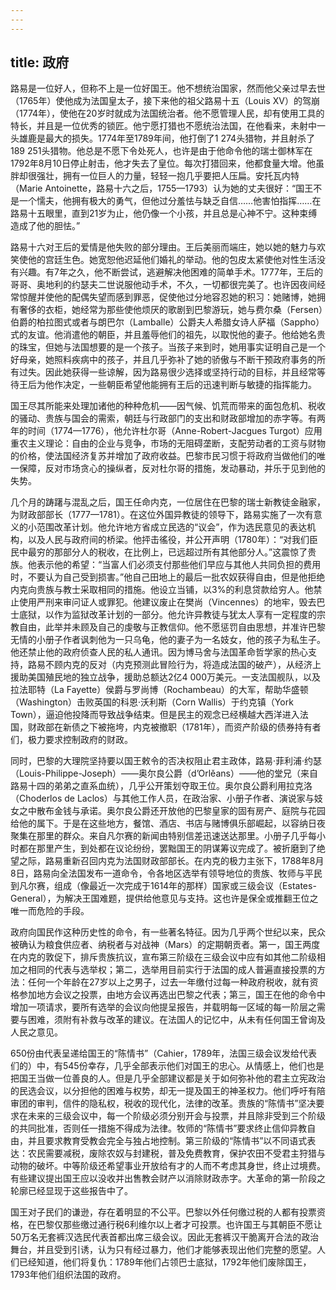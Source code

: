 ```yaml
---
---
---
```

title: 政府
---




路易是一位好人，但称不上是一位好国王。他不想统治国家，然而他父亲过早去世（1765年）使他成为法国皇太子，接下来他的祖父路易十五（Louis XV）的驾崩（1774年），使他在20岁时就成为法国统治者。他不愿管理人民，却有使用工具的特长，并且是一位优秀的锁匠。他宁愿打猎也不愿统治法国，在他看来，未射中一头雄鹿是最大的损失。1774年至1789年间，他打倒了1 274头猎物，并且射杀了189 251头猎物。他总是不愿下令处死人，也许是由于他命令他的瑞士御林军在1792年8月10日停止射击，他才失去了皇位。每次打猎回来，他都食量大增。他虽胖却很强壮，拥有一位巨人的力量，轻轻一抱几乎要把人压扁。安托瓦内特（Marie Antoinette，路易十六之后，1755—1793）认为她的丈夫很好：“国王不是一个懦夫，他拥有极大的勇气，但他过分羞怯与缺乏自信……他害怕指挥……在路易十五眼里，直到21岁为止，他仍像一个小孩，并且总是心神不宁。这种束缚造成了他的胆怯。”

路易十六对王后的爱情是他失败的部分理由。王后美丽而端庄，她以她的魅力与欢笑使他的宫廷生色。她宽恕他迟延他们婚礼的举动。他的包皮太紧使他对性生活没有兴趣。有7年之久，他不断尝试，逃避解决他困难的简单手术。1777年，王后的哥哥、奥地利的约瑟夫二世说服他动手术，不久，一切都很完美了。也许因夜间经常惊醒并使他的配偶失望而感到罪恶，促使他过分地容忍她的积习：她赌博，她拥有奢侈的衣柜，她经常为那些使他烦厌的歌剧到巴黎游玩，她与费尔桑（Fersen）伯爵的柏拉图式或者与朗巴尔（Lamballe）公爵夫人希腊女诗人萨福（Sappho）式的友谊。他消遣他的朝臣，并且羞辱他们的祖先，以取悦他的妻子。他给她名贵的珠宝，但她与法国想要的是一个孩子。当孩子来到时，她用事实证明自己是一个好母亲，她照料疾病中的孩子，并且几乎弥补了她的骄傲与不断干预政府事务的所有过失。因此她获得一些谅解，因为路易很少选择或坚持行动的目标，并且经常等待王后为他作决定，一些朝臣希望他能拥有王后的迅速判断与敏捷的指挥能力。

国王尽其所能来处理加诸他的种种危机——因气候、饥荒而带来的面包危机、税收的骚动、贵族与国会的需索，朝廷与行政部门的支出和财政部增加的赤字等。有两年的时间（1774—1776），他允许杜尔哥（Anne-Robert-Jacgues Turgot）应用重农主义理论：自由的企业与竞争，市场的无阻碍垄断，支配劳动者的工资与财物的价格，使法国经济复苏并增加了政府收益。巴黎市民习惯于将政府当做他们的唯一保障，反对市场贪心的操纵者，反对杜尔哥的措施，发动暴动，并乐于见到他的失势。

几个月的踌躇与混乱之后，国王任命内克，一位居住在巴黎的瑞士新教徒金融家，为财政部部长（1777—1781）。在这位外国异教徒的领导下，路易实施了一次有意义的小范围改革计划。他允许地方省成立民选的“议会”，作为选民意见的表达机构，以及人民与政府间的桥梁。他抨击徭役，并公开声明（1780年）：“对我们臣民中最穷的那部分人的税收，在比例上，已远超过所有其他部分人。”这震惊了贵族。他表示他的希望：“当富人们必须支付那些他们早应与其他人共同负担的费用时，不要认为自己受到损害。”他自己田地上的最后一批农奴获得自由，但是他拒绝内克向贵族与教士采取相同的措施。他设立当铺，以3%的利息贷款给穷人。他禁止使用严刑来审问证人或罪犯。他建议废止在樊尚（Vincennes）的地牢，毁去巴士底狱，以作为监狱改革计划的一部分。他允许异教徒与犹太人享有一定程度的宗教自由，此举并未顾及自己的虔敬与正教信仰。他不愿惩罚自由思想，并准许巴黎无情的小册子作者讽刺他为一只乌龟，他的妻子为一名妓女，他的孩子为私生子。他还禁止他的政府侦查人民的私人通讯。因为博马舍与法国革命哲学家的热心支持，路易不顾内克的反对（内克预测此冒险行为，将造成法国的破产），从经济上援助美国殖民地的独立战争，援助总额达2亿4 000万美元。一支法国舰队，以及拉法耶特（La Fayette）侯爵与罗尚博（Rochambeau）的大军，帮助华盛顿（Washington）击败英国的科恩·沃利斯（Corn Wallis）于约克镇（York Town），逼迫他投降而导致战争结束。但是民主的观念已经横越大西洋进入法国，财政部在新债之下被拖垮，内克被撤职（1781年），而资产阶级的债券持有者们，极力要求控制政府的财政。

同时，巴黎的大理院坚持要以国王敕令的否决权阻止君主政体，路易·菲利浦·约瑟（Louis-Philippe-Joseph）——奥尔良公爵（d’Orlěans）——他的堂兄（来自路易十四的弟弟之直系血统），几乎公开策划夺取王位。奥尔良公爵利用拉克洛（Choderlos de Laclos）与其他工作人员，在政治家、小册子作者、演说家与妓女之中散布金钱与承诺。奥尔良公爵还开放他的巴黎皇家的固有房产、庭院与花园给他的属下。于是在这些地方，餐馆、酒店、书店与赌博俱乐部崛起，以容纳日夜聚集在那里的群众。来自凡尔赛的新闻由特别信差迅速送达那里。小册子几乎每小时都在那里产生，到处都在议论纷纷，罢黜国王的阴谋筹议完成了。被折磨到了绝望之际，路易重新召回内克为法国财政部部长。在内克的极力主张下，1788年8月8日，路易向全法国发布一道命令，令各地区选举有领导地位的贵族、牧师与平民到凡尔赛，组成（像最近一次完成于1614年的那样）国家或三级会议（Estates-General），为解决王国难题，提供给他意见与支持。这也许是保全或推翻王位之唯一而危险的手段。

政府向国民作这种历史性的命令，有一些著名特征。因为几乎两个世纪以来，民众被确认为粮食供应者、纳税者与对战神（Mars）的定期朝贡者。第一，国王两度在内克的敦促下，排斥贵族抗议，宣布第三阶级在三级会议中应有如其他二阶级相加之相同的代表与选举权；第二，选举用目前实行于法国的成人普遍直接投票的方法：任何一个年龄在27岁以上之男子，过去一年缴付过每一种政府税收，就有资格参加地方会议之投票，由地方会议再选出巴黎之代表；第三，国王在他的命令中增加一项请求，要所有选举的会议向他提呈报告，并载明每一区域的每一阶层之需要与困难，须附有补救与改革的建议。在法国人的记忆中，从未有任何国王曾询及人民之意见。

650份由代表呈递给国王的“陈情书”（Cahier，1789年，法国三级会议发给代表们的）中，有545份幸存，几乎全部表示他们对国王的忠心。从情感上，他们也是把国王当做一位善良的人。但是几乎全部建议都是关于如何弥补他的君主立宪政治的民选会议，以分担他的困难与权势，却无一提及国王的神圣权力。他们呼吁有陪审团的审判，信件的隐私权，税收的现代化，法律的改革。贵族的“陈情书”坚决要求在未来的三级会议中，每一个阶级必须分别开会与投票，并且除非受到三个阶级的共同批准，否则任一措施不得成为法律。牧师的“陈情书”要求终止信仰异教自由，并且要求教育受教会完全与独占地控制。第三阶级的“陈情书”以不同语式表达：农民需要减税，废除农奴与封建税，普及免费教育，保护农田不受君主狩猎与动物的破坏。中等阶级还希望事业开放给有才的人而不考虑其身世，终止过境费。有些建议提出国王应以没收并出售教会财产以消除财政赤字。大革命的第一阶段之轮廓已经显现于这些报告中了。

国王对子民们的谦逊，存在着明显的不公平。巴黎以外任何缴过税的人都有投票资格，在巴黎仅那些缴过通行税6利维尔以上者才可投票。也许国王与其朝臣不愿让50万名无套裤汉选民代表首都出席三级会议。因此无套裤汉干脆离开合法的政治舞台，并且受到引诱，认为只有经过暴力，他们才能够表现出他们完整的愿望。人们已经知道，他们将复仇：1789年他们占领巴士底狱，1792年他们废除国王，1793年他们组织法国的政府。